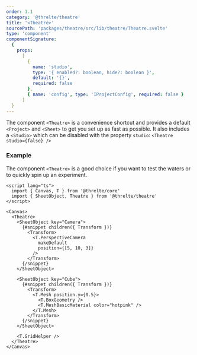 ```yaml
---
order: 1.1
category: '@threlte/theatre'
title: '<Theatre>'
sourcePath: 'packages/theatre/src/lib/theatre/Theatre.svelte'
type: 'component'
componentSignature:
  {
    props:
      [
        {
          name: 'studio',
          type: '{ enabled?: boolean, hide?: boolean }',
          default: '{}',
          required: false
        },
        { name: 'config', type: 'IProjectConfig', required: false }
      ]
  }
---
```


The component `<Theatre>` is a convenience shortcut and provides a default `<Project>` and `<Sheet>` to get you set up as fast as possible. It also includes a `<Studio>` which can be disabled with the property `studio`: `<Theatre studio={false} />`

### Example

The component `<Theatre>` is a good choice if you want to test the waters or to quickly spin up an experiment.

```svelte
<script lang="ts">
  import { Canvas, T } from '@threlte/core'
  import { SheetObject, Theatre } from '@threlte/theatre'
</script>

<Canvas>
  <Theatre>
    <SheetObject key="Camera">
      {#snippet children({ Transform })}
        <Transform>
          <T.PerspectiveCamera
            makeDefault
            position={[5, 10, 3]}
          />
        </Transform>
      {/snippet}
    </SheetObject>

    <SheetObject key="Cube">
      {#snippet children({ Transform })}
        <Transform>
          <T.Mesh position.y={0.5}>
            <T.BoxGeometry />
            <T.MeshBasicMaterial color="hotpink" />
          </T.Mesh>
        </Transform>
      {/snippet}
    </SheetObject>

    <T.GridHelper />
  </Theatre>
</Canvas>
```
